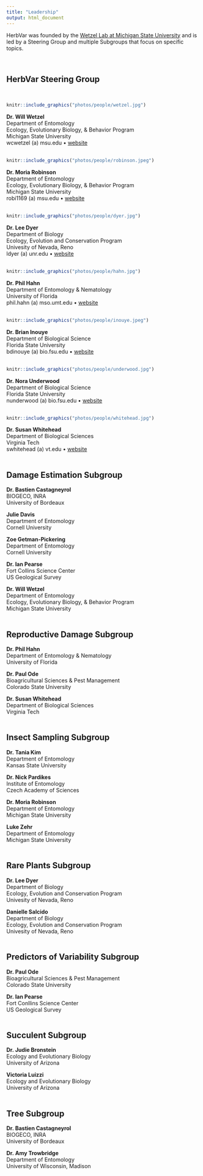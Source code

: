 ```yaml
---
title: "Leadership"
output: html_document
---
```



HerbVar was founded by the [Wetzel Lab at Michigan State University](https://WetzelLab.com) and is led by a Steering Group and multiple Subgroups that focus on specific topics.

<br>

## HerbVar Steering Group
<br>
```r
knitr::include_graphics("photos/people/wetzel.jpg")
``` 

**Dr. Will Wetzel**  
Department of Entomology  
Ecology, Evolutionary Biology, & Behavior Program  
Michigan State University  
wcwetzel (a) msu.edu • [website](https://WetzelLab.com)  
 <br>
 
```r
knitr::include_graphics("photos/people/robinson.jpeg")
```

**Dr. Moria Robinson**  
Department of Entomology  
Ecology, Evolutionary Biology, & Behavior Program  
Michigan State University  
robi1169 (a) msu.edu • [website](https://www.moriarobinson.com/)  
<br>

```r
knitr::include_graphics("photos/people/dyer.jpg")
```

**Dr. Lee Dyer**  
Department of Biology  
Ecology, Evolution and Conservation Program  
Univesity of Nevada, Reno  
ldyer (a) unr.edu • [website](https://www.unr.edu/biology/people/lee-dyer)  
<br>

```r
knitr::include_graphics("photos/people/hahn.jpg")
```

**Dr. Phil Hahn**  
Department of Entomology & Nematology  
University of Florida  
phil.hahn (a) mso.umt.edu • [website](https://plant-herbivore-interactions.net/)  
<br>

```r
knitr::include_graphics("photos/people/inouye.jpeg")
```

**Dr. Brian Inouye**  
Department of Biological Science  
Florida State University  
bdinouye (a) bio.fsu.edu • [website](https://www.bio.fsu.edu/faculty.php?faculty-id=bdinouye)  
<br>

```r
knitr::include_graphics("photos/people/underwood.jpg")
```

**Dr. Nora Underwood**  
Department of Biological Science  
Florida State University  
nunderwood (a) bio.fsu.edu • [website](https://www.bio.fsu.edu/~nunderwood/homepage/)  
<br>

```r
knitr::include_graphics("photos/people/whitehead.jpg")
```

**Dr. Susan Whitehead**  
Department of Biological Sciences  
Virginia Tech  
swhitehead (a) vt.edu • [website](http://www.speciesinteractions.com/)  
<br>


## Damage Estimation Subgroup

**Dr. Bastien Castagneyrol**  
BIOGECO, INRA  
University of Bordeaux  

**Julie Davis**  
Department of Entomology  
Cornell University  

**Zoe Getman-Pickering**  
Department of Entomology  
Cornell University  

**Dr. Ian Pearse**  
Fort Collins Science Center  
US Geological Survey  

**Dr. Will Wetzel**  
Department of Entomology  
Ecology, Evolutionary Biology, & Behavior Program  
Michigan State University  
<br>

## Reproductive Damage Subgroup

**Dr. Phil Hahn**  
Department of Entomology & Nematology  
University of Florida  

**Dr. Paul Ode**  
Bioagricultural Sciences & Pest Management  
Colorado State University  

**Dr. Susan Whitehead**  
Department of Biological Sciences  
Virginia Tech  
<br>


## Insect Sampling Subgroup

**Dr. Tania Kim**  
Department of Entomology  
Kansas State University  

**Dr. Nick Pardikes**  
Institute of Entomology  
Czech Academy of Sciences  

**Dr. Moria Robinson**  
Department of Entomology  
Michigan State University  

**Luke Zehr**  
Department of Entomology  
Michigan State University  
<br>


## Rare Plants Subgroup

**Dr. Lee Dyer**  
Department of Biology  
Ecology, Evolution and Conservation Program  
Univesity of Nevada, Reno  

**Danielle Salcido**  
Department of Biology  
Ecology, Evolution and Conservation Program  
Univesity of Nevada, Reno  
<br>


## Predictors of Variability Subgroup 

**Dr. Paul Ode**  
Bioagricultural Sciences & Pest Management  
Colorado State University  

**Dr. Ian Pearse**  
Fort Conllins Science Center  
US Geological Survey  
<br>


## Succulent Subgroup

**Dr. Judie Bronstein**  
Ecology and Evolutionary Biology  
University of Arizona  

**Victoria Luizzi**  
Ecology and Evolutionary Biology  
University of Arizona  
<br>


## Tree Subgroup

**Dr. Bastien Castagneyrol**  
BIOGECO, INRA  
University of Bordeaux  

**Dr. Amy Trowbridge**  
Department of Entomology  
University of Wisconsin, Madison  
<br>


